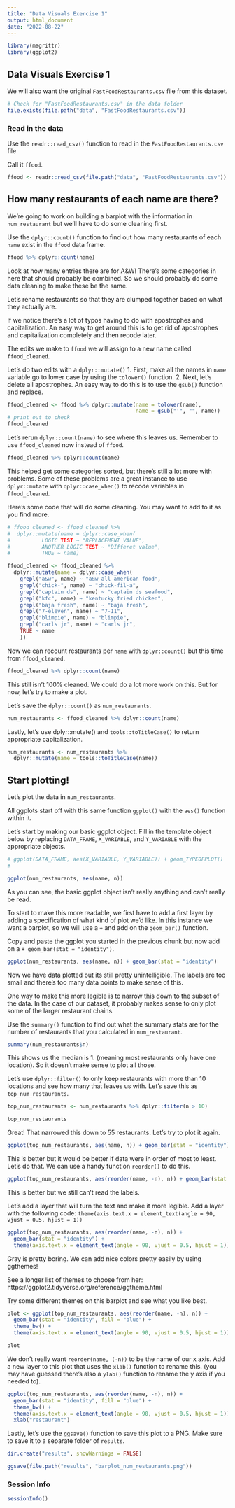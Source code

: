 ```yaml
---
title: "Data Visuals Exercise 1"
output: html_document
date: "2022-08-22"
---
```


```r
library(magrittr)
library(ggplot2)
```

## Data Visuals Exercise 1

We will also want the original `FastFoodRestaurants.csv` file from this dataset. 

```r
# Check for "FastFoodRestaurants.csv" in the data folder
file.exists(file.path("data", "FastFoodRestaurants.csv"))
```

### Read in the data 

Use the `readr::read_csv()` function to read in the `FastFoodRestaurants.csv` file

Call it `ffood`.

```r
ffood <- readr::read_csv(file.path("data", "FastFoodRestaurants.csv"))
```

## How many restaurants of each name are there? 

We're going to work on building a barplot with the information in `num_restaurant` but we'll have to do some cleaning first.

Use the `dplyr::count()` function to find out how many restaurants of each `name` exist in the `ffood` data frame. 

```r
ffood %>% dplyr::count(name)
```

Look at how many entries there are for A&W! There's some categories in here that should probably be combined. So we should probably do some data cleaning to make these be the same. 

Let's rename restaurants so that they are clumped together based on what they actually are. 

If we notice there's a lot of typos having to do with apostrophes and capitalization. An easy way to get around this is to get rid of apostrophes and capitalization completely and then recode later. 

The edits we make to `ffood` we will assign to a new name called `ffood_cleaned`. 

Let's do two edits with a `dplyr::mutate()`
1. First, make all the names in `name` variable go to lower case by using the `tolower()` function. 
2. Next, let's delete all apostrophes. An easy way to do this is to use the `gsub()` function and replace. 

```r
ffood_cleaned <- ffood %>% dplyr::mutate(name = tolower(name), 
                                         name = gsub("'", "", name))
# print out to check
ffood_cleaned
```

Let's rerun ` dplyr::count(name)` to see where this leaves us. Remember to use `ffood_cleaned` now instead of `ffood`. 

```r
ffood_cleaned %>% dplyr::count(name)
```

This helped get some categories sorted, but there's still a lot more with problems. Some of these problems are a great instance to use `dplyr::mutate` with `dplyr::case_when()` to recode variables in `ffood_cleaned`. 

Here's some code that will do some cleaning. You may want to add to it as you find more. 

```r
# ffood_cleaned <- ffood_cleaned %>% 
#  dplyr::mutate(name = dplyr::case_when(
#          LOGIC TEST ~ "REPLACEMENT VALUE", 
#          ANOTHER LOGIC TEST ~ "DIfferet value",
#          TRUE ~ name)

ffood_cleaned <- ffood_cleaned %>% 
  dplyr::mutate(name = dplyr::case_when(
    grepl("a&w", name) ~ "a&w all american food", 
    grepl("chick-", name) ~ "chick-fil-a",
    grepl("captain ds", name) ~ "captain ds seafood",
    grepl("kfc", name) ~ "kentucky fried chicken", 
    grepl("baja fresh", name) ~ "baja fresh",
    grepl("7-eleven", name) ~ "7-11",
    grepl("blimpie", name) ~ "blimpie",
    grepl("carls jr", name) ~ "carls jr",
    TRUE ~ name
    ))
```

Now we can recount restaurants per `name` with `dplyr::count()` but this time from `ffood_cleaned`.  

```r
ffood_cleaned %>% dplyr::count(name)
```

This still isn't 100% cleaned. We could do a lot more work on this. But for now, let's try to make a plot. 

Let's save the `dplyr::count()` as `num_restaurants`. 

```r
num_restaurants <- ffood_cleaned %>% dplyr::count(name)
```

Lastly, let's use dplyr::mutate() and `tools::toTitleCase()` to return appropriate capitalization. 

```r
num_restaurants <- num_restaurants %>% 
  dplyr::mutate(name = tools::toTitleCase(name))
```

## Start plotting!

Let's plot the data in `num_restaurants`. 

All ggplots start off with this same function `ggplot()` with the `aes()` function within it. 

Let's start by making our basic ggplot object. Fill in the template object below by replacing `DATA_FRAME`, `X_VARIABLE`, and `Y_VARIABLE` with the appropriate objects. 

```r
# ggplot(DATA_FRAME, aes(X_VARIABLE, Y_VARIABLE)) + geom_TYPEOFPLOT()
#

ggplot(num_restaurants, aes(name, n))
```

As you can see, the basic ggplot object isn't really anything and can't really be read. 

To start to make this more readable, we first have to add a first layer by adding a specification of what kind of plot we'd like. In this instance we want a barplot, so we will use a `+` and add on the `geom_bar()` function. 

Copy and paste the ggplot you started in the previous chunk but now add on a `+ geom_bar(stat = "identity")`. 

```r
ggplot(num_restaurants, aes(name, n)) + geom_bar(stat = "identity")
```
Now we have data plotted but its still pretty unintelligible. The labels are too small and there's too many data points to make sense of this. 

One way to make this more legible is to narrow this down to the subset of the data. In the case of our dataset, it probably makes sense to only plot some of the larger restaurant chains. 

Use the `summary()` function to find out what the summary stats are for the number of restaurants that you calculated in `num_restaurant`. 

```r
summary(num_restaurants$n)
```


This shows us the median is 1. (meaning most restaurants only have one location). So it doesn't make sense to plot all those.

Let's use `dplyr::filter()` to only keep restaurants with more than 10 locations and see how many that leaves us with. Let's save this as `top_num_restaurants`. 

```r
top_num_restaurants <- num_restaurants %>% dplyr::filter(n > 10)

top_num_restaurants
```

Great! That narrowed this down to 55 restaurants. Let's try to plot it again.

```r
ggplot(top_num_restaurants, aes(name, n)) + geom_bar(stat = "identity")
```
This is better but it would be better if data were in order of most to least. Let's do that. 
We can use a handy function `reorder()` to do this. 

```r
ggplot(top_num_restaurants, aes(reorder(name, -n), n)) + geom_bar(stat = "identity")
```

This is better but we still can't read the labels. 

Let's add a layer that will turn the text and make it more legible. Add a layer with the following code: 
`theme(axis.text.x = element_text(angle = 90, vjust = 0.5, hjust = 1))`

```r
ggplot(top_num_restaurants, aes(reorder(name, -n), n)) + 
  geom_bar(stat = "identity") + 
  theme(axis.text.x = element_text(angle = 90, vjust = 0.5, hjust = 1))

```

Gray is pretty boring. We can add nice colors pretty easily by using ggthemes!

See a longer list of themes to choose from her: https://ggplot2.tidyverse.org/reference/ggtheme.html

Try some different themes on this barplot and see what you like best. 

```r
plot <- ggplot(top_num_restaurants, aes(reorder(name, -n), n)) + 
  geom_bar(stat = "identity", fill = "blue") + 
  theme_bw() + 
  theme(axis.text.x = element_text(angle = 90, vjust = 0.5, hjust = 1))

plot
```
We don't really want `reorder(name, (-n))` to be the name of our x axis. Add a new layer to this plot that uses the `xlab()` function to rename this. (you may have guessed there's also a `ylab()` function to rename the y axis if you needed to).

```r
ggplot(top_num_restaurants, aes(reorder(name, -n), n)) + 
  geom_bar(stat = "identity", fill = "blue") + 
  theme_bw() + 
  theme(axis.text.x = element_text(angle = 90, vjust = 0.5, hjust = 1)) +
  xlab("restaurant")
```

Lastly, let's use the `ggsave()` function to save this plot to a PNG. Make sure to save it to a separate folder of `results`. 

```r
dir.create("results", showWarnings = FALSE)

ggsave(file.path("results", "barplot_num_restaurants.png"))
```

### Session Info

```r
sessionInfo()
```
